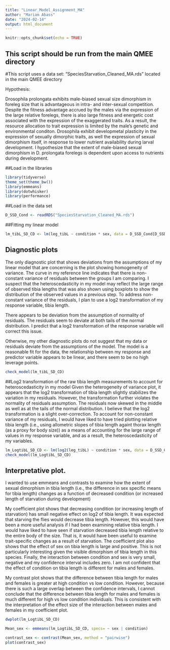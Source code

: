 ```yaml
---
title: "Linear_Model_Assignment_MA"
author: "Mariam Abass"
date: "2024-02-14"
output: html_document
---
```


```r
knitr::opts_chunk$set(echo = TRUE)
```

## This script should be run from the main QMEE directory 
#This script uses a data set: "SpeciesStarvation_Cleaned_MA.rds" located in the main QMEE directory

Hypothesis: 

Drosophila prolongata exhibits male-biased sexual size dimorphism in foreleg size that is advantageous in intra- and inter-sexual competition. Despite the fitness advantage accrued by the males via the expression of the large relative forelegs, there is also large fitness and energetic cost associated with the expression of the exaggerated traits. As a result, the resource allocation to trait expression is limited by the male's genetic and environmental conditon. Drosophila exhibit developmetal plasticity in the expression of sexually dimorphic traits, as well the expression of sexual dimorphism itself, in response to lower nutrient availability during larval development. I hypothesize that the extent of male-biased sexual dimorphism in D. prolongata forelegs is dependent upon access to nutrients during development. 



##Load in the libraries 
```r
library(tidyverse)
theme_set(theme_bw())
library(emmeans)
library(dotwhisker)
library(performance)
```

##Load in the data set 
```r
D_SSD_Cond <- readRDS("SpeciesStarvation_Cleaned_MA.rds")
```

##Fitting my linear model 
```r
lm_tibL_SD_CD <- lm(leg_tibL ~ condition * sex, data = D_SSD_Cond[D_SSD_Cond$species_full =="D_prolongata",])
```

## Diagnostic plots 

The only diagnostic plot that shows deviations from the assumptions of my linear model that are concerning is the plot showing homogeneity of variance. The curve in my reference line indicates that there is non-constant variance of residuals between the groups I am comparing. I suspect that the heteroscedasticity in my model may reflect the large range of observed tibia lengths that was also shown using boxplots to show the distribution of the observed values in a previous step. To address non-constant variance of the residuals, I plan to use a log2 transformation of my response variable, tibia length. 
 
There appears to be deviation from the assumption of normality of residuals. The residuals seem to deviate at both tails of the normal distribution. I predict that a log2 transformation of the response variable will correct this issue. 

Otherwise, my other diagnostic plots do not suggest that my data or residuals deviate from the assumptions of the model. The model is a reasonable fit for the data, the relationship between my response and predictor variable appears to be linear, and there seem to be no high leverage points. 


```r
check_model(lm_tibL_SD_CD)
```

##Log2 transformation of the raw tibia length measurements to account for heteroscedasticity in my model 
 Given the heterogeneity of variance plot, it appears that the log2 transformation of tibia length slightly stabilizes the variation in my residuals. However, the transformation further violates the normality of residuals assumption. The residuals now skewed in the middle as well as at the tails of the normal distribution. I believe that the log2 transformation is a slight over-correction. To account for non-constant variance of my residuals, I would have liked to have tried plotting relative tibia length (i.e., using allometric slopes of tibia length againt thorax length (as a proxy for body size)) as a means of accounting for the large range of values in my response variable, and as a result, the heteroscedasticity of my variables. 
 
```r
lm_LogtibL_SD_CD <- lm(log2(leg_tibL) ~ condition * sex, data = D_SSD_Cond[D_SSD_Cond$species_full =="D_prolongata",])
check_model(lm_LogtibL_SD_CD)
```

## Interpretative plot. 

I wanted to use emmeans and contrasts to examine how the extent of sexual dimorphism in tibia length (i.e., the difference in sex specific means for tibia length) changes as a function of decreased condition (or increased length of starvation during development) 

My coefficient plot shows that decreasing condition (or increasing length of starvation) has small negative effect on log2 of tibia length. It was expected that starving the flies would decrease tibia length. However, this would have been a more useful analysis if I had been examining relative tibia length. I would have liked to have seen if starvation decreased tibia length relative to the entire body of the size. That is, it would have been useful to examine  trait-specific changes as a result of starvation. The coefficient plot also shows that the effect of sex on tibia length is large and positive. This is not particularly interesting given the visible dimorphism of tibia length in this species. Finally, the interaction between condition and sex is very small, negative and my confidence interval includes zero. I am not confident that the effect of condition on tibia length is different for males and females. 

My contrast plot shows that the difference between tibia length for males and females is greater at high condition vs low condition. However, because there is such a large overlap between the confidence intervals, I cannot conclude that the difference between tibia length for males and females is much different for high vs low condition individuals. This is consistent with the interpretation of the effect size of the interaction between males and females in my coefficient plot. 

```r
dwplot(lm_LogtibL_SD_CD)

Mean_sex <- emmeans(lm_LogtibL_SD_CD, specs= ~ sex | condition) 

contrast_sex <- contrast(Mean_sex, method = "pairwise")
plot(contrast_sex)
```

